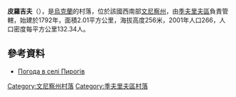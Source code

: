 {{coord|48|54|28|N|28|28|42|E|scale:30000|display=title}}

'''皮羅吉夫'''（{{lang-uk|Пирогів}}），是[[烏克蘭|烏克蘭]]的村落，位於該國西南部[[文尼察州|文尼察州]]，由[[季夫里夫區|季夫里夫區]]負責管轄，始建於1792年，面積2.01平方公里，海拔高度256米，2001年人口266，人口密度每平方公里132.34人。

==參考資料==
* [http://weather.in.ua/ua/vinnickaja/20380 Погода в селі Пирогів] {{Wayback|url=http://weather.in.ua/ua/vinnickaja/20380 |date=20160305080256 }}

[[Category:文尼察州村落|Category:文尼察州村落]]
[[Category:季夫里夫區村落|Category:季夫里夫區村落]]


{{Vinnytsia-geo-stub}}